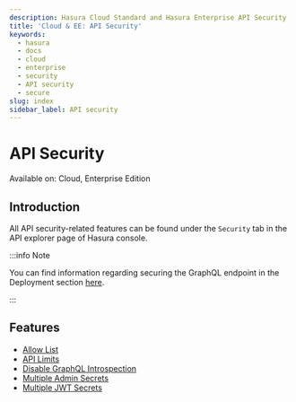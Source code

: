 ```yaml
---
description: Hasura Cloud Standard and Hasura Enterprise API Security
title: 'Cloud & EE: API Security'
keywords:
  - hasura
  - docs
  - cloud
  - enterprise
  - security
  - API security
  - secure
slug: index
sidebar_label: API security
---
```



# API Security

<div className='badge badge--primary heading-badge'>Available on: Cloud, Enterprise Edition</div>

## Introduction

All API security-related features can be found under the `Security` tab in the API explorer page of Hasura console.

:::info Note

You can find information regarding securing the GraphQL endpoint in the Deployment section
[here](/deployment/securing-graphql-endpoint.mdx).

:::

<Thumbnail src='/img/security/security.png' alt='Security' />

## Features

- [Allow List](/security/allow-list.mdx)
- [API Limits](/security/api-limits.mdx)
- [Disable GraphQL Introspection](/security/disable-graphql-introspection.mdx)
- [Multiple Admin Secrets](/security/multiple-admin-secrets.mdx)
- [Multiple JWT Secrets](/security/multiple-jwt-secrets.mdx)

